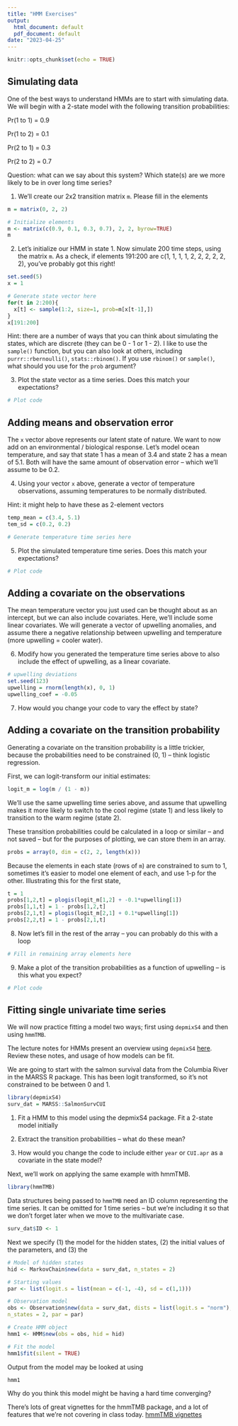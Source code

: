 ```yaml
---
title: "HMM Exercises"
output:
  html_document: default
  pdf_document: default
date: "2023-04-25"
---
```


```r
knitr::opts_chunk$set(echo = TRUE)
```

## Simulating data

One of the best ways to understand HMMs are to start with simulating data. We will begin with a 2-state model with the following transition probabilities:

Pr(1 to 1) = 0.9

Pr(1 to 2) = 0.1

Pr(2 to 1) = 0.3

Pr(2 to 2) = 0.7

Question: what can we say about this system? Which state(s) are we more likely to be in over long time series?

1.  We'll create our 2x2 transition matrix `m`. Please fill in the elements

```r
m = matrix(0, 2, 2)

# Initialize elements
m <- matrix(c(0.9, 0.1, 0.3, 0.7), 2, 2, byrow=TRUE)
m
```

2.  Let's initialize our HMM in state 1. Now simulate 200 time steps, using the matrix `m`. As a check, if elements 191:200 are c(1, 1, 1, 1, 2, 2, 2, 2, 2, 2), you've probably got this right!

```r
set.seed(5)
x = 1

# Generate state vector here
for(t in 2:200){
  x[t] <- sample(1:2, size=1, prob=m[x[t-1],])
}
x[191:200]
```

Hint: there are a number of ways that you can think about simulating the states, which are discrete (they can be 0 - 1 or 1 - 2). I like to use the `sample()` function, but you can also look at others, including `purrr::rbernoulli()`, `stats::rbinom()`. If you use `rbinom()` or `sample()`, what should you use for the `prob` argument?

3.  Plot the state vector as a time series. Does this match your expectations?

```r
# Plot code
```

## Adding means and observation error

The `x` vector above represents our latent state of nature. We want to now add on an environmental / biological response. Let's model ocean temperature, and say that state 1 has a mean of 3.4 and state 2 has a mean of 5.1. Both will have the same amount of observation error -- which we'll assume to be 0.2.

4.  Using your vector `x` above, generate a vector of temperature observations, assuming temperatures to be normally distributed.

Hint: it might help to have these as 2-element vectors

```r
temp_mean = c(3.4, 5.1)
tem_sd = c(0.2, 0.2)

# Generate temperature time series here
```

5.  Plot the simulated temperature time series. Does this match your expectations?

```r
# Plot code
```

## Adding a covariate on the observations

The mean temperature vector you just used can be thought about as an intercept, but we can also include covariates. Here, we'll include some linear covariates. We will generate a vector of upwelling anomalies, and assume there a negative relationship between upwelling and temperature (more upwelling = cooler water).

6.  Modify how you generated the temperature time series above to also include the effect of upwelling, as a linear covariate.

```r
# upwelling deviations
set.seed(123)
upwelling = rnorm(length(x), 0, 1)
upwelling_coef = -0.05

```

7.  How would you change your code to vary the effect by state?

## Adding a covariate on the transition probability

Generating a covariate on the transition probability is a little trickier, because the probabilities need to be constrained (0, 1) -- think logistic regression.

First, we can logit-transform our initial estimates:

```r
logit_m = log(m / (1 - m))
```

We'll use the same upwelling time series above, and assume that upwelling makes it more likely to switch to the cool regime (state 1) and less likely to transition to the warm regime (state 2).

These transition probabilities could be calculated in a loop or similar -- and not saved -- but for the purposes of plotting, we can store them in an array.

```r
probs = array(0, dim = c(2, 2, length(x)))
```

Because the elements in each state (rows of `m`) are constrained to sum to 1, sometimes it's easier to model one element of each, and use 1-p for the other. Illustrating this for the first state,

```r
t = 1
probs[1,2,t] = plogis(logit_m[1,2] + -0.1*upwelling[1])
probs[1,1,t] = 1 - probs[1,2,t]
probs[2,1,t] = plogis(logit_m[2,1] + 0.1*upwelling[1])
probs[2,2,t] = 1 - probs[2,1,t]
```

8.  Now let's fill in the rest of the array -- you can probably do this with a loop

```r
# Fill in remaining array elements here
```

9.  Make a plot of the transition probabilities as a function of upwelling -- is this what you expect?

```r
# Plot code
```

\break

## Fitting single univariate time series

We will now practice fitting a model two ways; first using `depmixS4` and then using `hmmTMB`.

The lecture notes for HMMs present an overview using `depmixS4` [here](https://atsa-es.github.io/atsa/Lectures/Week%205/lec_10_hmm.html#1). Review these notes, and usage of how models can be fit. 

We are going to start with the salmon survival data from the Columbia River in the MARSS R package. This has been logit transformed, so it's not constrained to be between 0 and 1.  

```r
library(depmixS4)
surv_dat = MARSS::SalmonSurvCUI
```

1. Fit a HMM to this model using the depmixS4 package. Fit a 2-state model initially

2. Extract the transition probabilities -- what do these mean?  
3. How would you change the code to include either `year` or `CUI.apr` as a covariate in the state model?  

Next, we'll work on applying the same example with hmmTMB.

```r
library(hmmTMB)
```

Data structures being passed to `hmmTMB` need an ID column representing the time series. It can be omitted for 1 time series -- but we're including it so that we don't forget later when we move to the multivariate case.  

```r
surv_dat$ID <- 1
```

Next we specify (1) the model for the hidden states, (2) the initial values of the parameters, and (3) the 
```r
# Model of hidden states
hid <- MarkovChain$new(data = surv_dat, n_states = 2)

# Starting values
par <- list(logit.s = list(mean = c(-1, -4), sd = c(1,1)))

# Observation model
obs <- Observation$new(data = surv_dat, dists = list(logit.s = "norm"),
n_states = 2, par = par)

# Create HMM object
hmm1 <- HMM$new(obs = obs, hid = hid)

# Fit the model
hmm1$fit(silent = TRUE)
```

Output from the model may be looked at using 

```r
hmm1
```

Why do you think this model might be having a hard time converging?  

There's lots of great vignettes for the hmmTMB package, and a lot of features that we're not covering in class today. [hmmTMB vignettes](https://github.com/TheoMichelot/hmmTMB/tree/master/vignettes)

